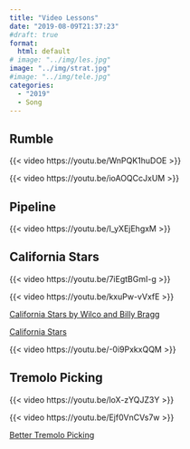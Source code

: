 ```yaml
---
title: "Video Lessons"
date: "2019-08-09T21:37:23"
#draft: true
format: 
  html: default
# image: "../img/les.jpg"
image: "../img/strat.jpg"
#image: "../img/tele.jpg"
categories:
  - "2019"
  - Song
---
```


## Rumble

{{< video https://youtu.be/WnPQK1huDOE >}}

{{< video https://youtu.be/ioAOQCcJxUM >}}

## Pipeline

{{< video https://youtu.be/I_yXEjEhgxM >}}

## California Stars

{{< video https://youtu.be/7iEgtBGmI-g >}}

{{< video https://youtu.be/kxuPw-vVxfE >}}

[California Stars by Wilco and Billy Bragg](https://www.anyonecanplayguitar.co.uk/13-song-californis-stars-by-wilco-and-billy-bragg/)

[California Stars](https://www.anyonecanplayguitar.co.uk/wp-content/uploads/2017/01/California-Stars.pdf)

{{< video https://youtu.be/-0i9PxkxQQM >}}

## Tremolo Picking

{{< video https://youtu.be/loX-zYQJZ3Y >}}

{{< video https://youtu.be/Ejf0VnCVs7w >}}

[Better Tremolo Picking](https://www.anyonecanplayguitar.co.uk/better-tremolo-picking/)
